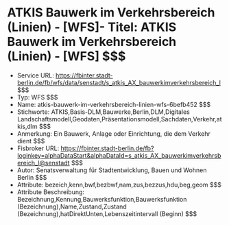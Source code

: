 # ATKIS Bauwerk im Verkehrsbereich (Linien) - [WFS]- Titel: ATKIS Bauwerk im Verkehrsbereich (Linien) - [WFS] $$$
- Service URL: https://fbinter.stadt-berlin.de/fb/wfs/data/senstadt/s_atkis_AX_bauwerkimverkehrsbereich_l $$$
- Typ: WFS $$$
- Name: atkis-bauwerk-im-verkehrsbereich-linien-wfs-6befb452 $$$
- Stichworte: ATKIS,Basis-DLM,Bauwerke,Berlin,DLM,Digitales Landschaftsmodell,Geodaten,Präsentationsmodell,Sachdaten,Verkehr,atkis,dlm $$$
- Anmerkung: Ein Bauwerk, Anlage oder Einrichtung, die dem Verkehr dient $$$
- Fisbroker URL: https://fbinter.stadt-berlin.de/fb?loginkey=alphaDataStart&alphaDataId=s_atkis_AX_bauwerkimverkehrsbereich_l@senstadt $$$
- Autor: Senatsverwaltung für Stadtentwicklung, Bauen und Wohnen Berlin $$$
- Attribute: bezeich,kenn,bwf,bezbwf,nam,zus,bezzus,hdu,beg,geom $$$
- Attribute Beschreibung: Bezeichnung,Kennung,Bauwerksfunktion,Bauwerksfunktion (Bezeichnung),Name,Zustand,Zustand (Bezeichnung),hatDirektUnten,Lebenszeitintervall (Beginn) $$$
